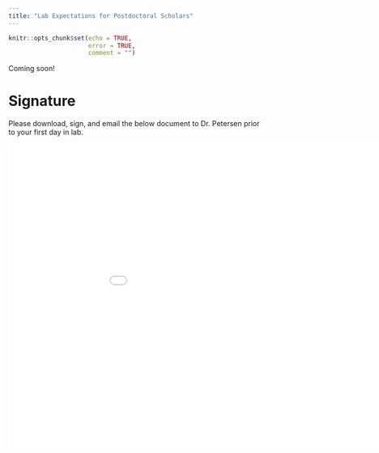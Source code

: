 ```yaml
---
title: "Lab Expectations for Postdoctoral Scholars"
---
```


```r
knitr::opts_chunk$set(echo = TRUE,
                      error = TRUE,
                      comment = "")
```

Coming soon!

# Signature {#signature}

Please download, sign, and email the below document to Dr. Petersen prior to your first day in lab.

<embed src="Files/signature_page.pdf" width="1000" height="600">
